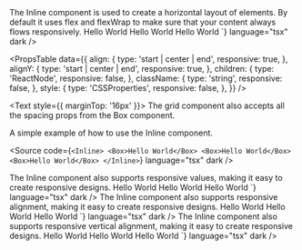 
<Meta of={InlineStories} />

<Unstyled>

<Title type="h1">Inline</Title>

<Text>
  The Inline component is used to create a horizontal layout of elements. By
  default it uses flex and flexWrap to make sure that your content always flows
  responsively.
</Text>

<Title type="h2">Usage</Title>
<Source
  code={`import { Inline } from "@devtools/canon";

<Inline>
  <Box>Hello World</Box>
  <Box>Hello World</Box>
  <Box>Hello World</Box>
</Inline>
`} language="tsx" dark />

<Title type="h2" style={{ marginBottom: '16px' }}>
  API reference
</Title>

<PropsTable
  data={{
    align: {
      type: 'start | center | end',
      responsive: true,
    },
    alignY: {
      type: 'start | center | end',
      responsive: true,
    },
    children: {
      type: 'ReactNode',
      responsive: false,
    },
    className: {
      type: 'string',
      responsive: false,
    },
    style: {
      type: 'CSSProperties',
      responsive: false,
    },
  }}
/>

<Text style={{ marginTop: '16px' }}>
  The grid component also accepts all the spacing props from the Box component.
</Text>

<PropsTable data={spacePropsList} />

<Title type="h2">Examples</Title>

<Title type="h3">Simple</Title>
<Text>A simple example of how to use the Inline component.</Text>

<Source
  code={`<Inline>
  <Box>Hello World</Box>
  <Box>Hello World</Box>
  <Box>Hello World</Box>
</Inline>`}
  language="tsx"
  dark
/>

<Title type="h3">Responsive</Title>
<Text>
  The Inline component also supports responsive values, making it easy to create
  responsive designs.
</Text>
<Source
  code={`<Inline gap={{ xs: 'sm', md: 'md' }}>
  <Box>Hello World</Box>
  <Box>Hello World</Box>
  <Box>Hello World</Box>
</Inline>`}
  language="tsx"
  dark
/>

<Title type="h3">Align</Title>
<Text>
  The Inline component also supports responsive alignment, making it easy to
  create responsive designs.
</Text>
<Source
  code={`<Inline align={{ xs: 'left', md: 'center' }}>
  <Box>Hello World</Box>
  <Box>Hello World</Box>
  <Box>Hello World</Box>
</Inline>`}
  language="tsx"
  dark
/>

<Title type="h3">Align vertically</Title>
<Text>
  The Inline component also supports responsive vertical alignment, making it
  easy to create responsive designs.
</Text>
<Source
  code={`<Inline alignY={{ xs: 'top', md: 'center' }}>
  <Box>Hello World</Box>
  <Box>Hello World</Box>
  <Box>Hello World</Box>
</Inline>`}
  language="tsx"
  dark
/>

</Unstyled>
